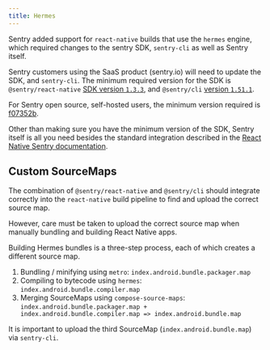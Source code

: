 ```yaml
---
title: Hermes
---
```


Sentry added support for `react-native` builds that use the `hermes` engine, which required changes to the sentry SDK, `sentry-cli` as well as Sentry itself.

Sentry customers using the SaaS product (sentry.io) will need to update the SDK, and `sentry-cli`.
The minimum required version for the SDK is `@sentry/react-native` [SDK version `1.3.3`](https://github.com/getsentry/sentry-react-native/releases/tag/1.3.3),
and `@sentry/cli` [version `1.51.1`](https://github.com/getsentry/sentry-cli/releases/tag/1.51.1).

For Sentry open source, self-hosted users, the minimum version required is [f07352b](https://hub.docker.com/r/getsentry/sentry/tags?page=1&name=f07352b).

Other than making sure you have the minimum version of the SDK, Sentry itself is all you need besides the standard integration described in the [React Native Sentry documentation](/clients/react-native/).

## Custom SourceMaps

The combination of `@sentry/react-native` and `@sentry/cli` should integrate
correctly into the `react-native` build pipeline to find and upload the correct source map.

However, care must be taken to upload the correct source map when manually bundling and building React Native apps.

Building Hermes bundles is a three-step process, each of which creates a different
source map.

1. Bundling / minifying using `metro`: `index.android.bundle.packager.map`
2. Compiling to bytecode using `hermes`: `index.android.bundle.compiler.map`
3. Merging SourceMaps using `compose-source-maps`: `index.android.bundle.packager.map + index.android.bundle.compiler.map => index.android.bundle.map`

It is important to upload the third SourceMap (`index.android.bundle.map`)
via `sentry-cli`.
